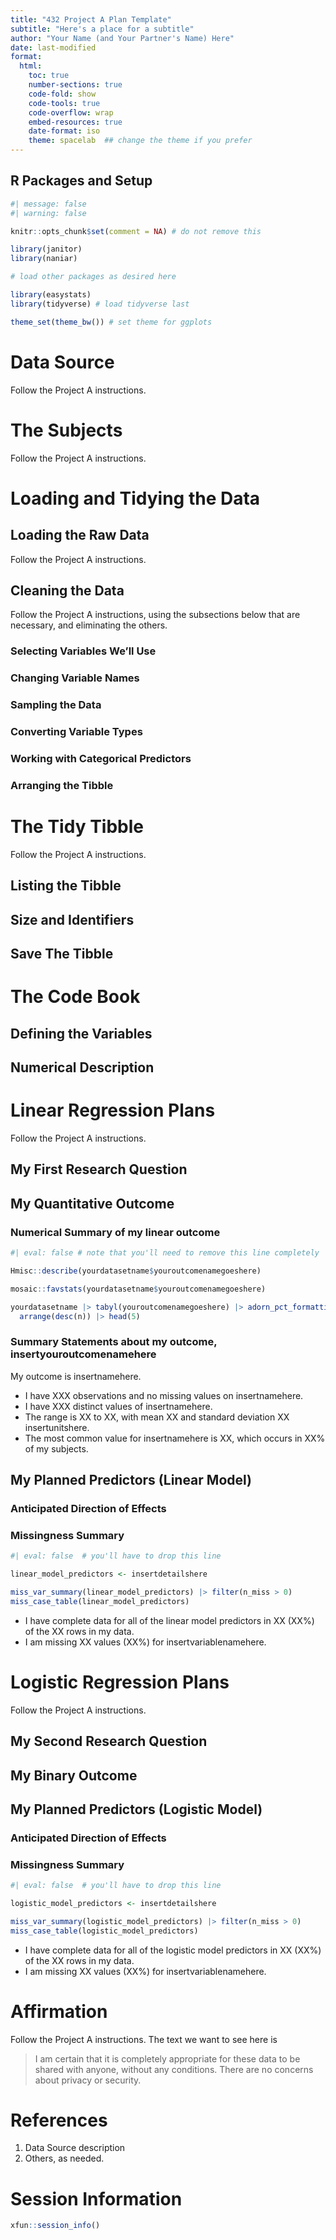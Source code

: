 ---
title: "432 Project A Plan Template"
subtitle: "Here's a place for a subtitle"
author: "Your Name (and Your Partner's Name) Here"
date: last-modified
format: 
  html:
    toc: true
    number-sections: true
    code-fold: show
    code-tools: true
    code-overflow: wrap
    embed-resources: true
    date-format: iso
    theme: spacelab  ## change the theme if you prefer
---

## R Packages and Setup {.unnumbered}

```{r}
#| message: false
#| warning: false

knitr::opts_chunk$set(comment = NA) # do not remove this

library(janitor) 
library(naniar)

# load other packages as desired here

library(easystats)
library(tidyverse) # load tidyverse last

theme_set(theme_bw()) # set theme for ggplots
```

# Data Source

Follow the Project A instructions.

# The Subjects

Follow the Project A instructions.

# Loading and Tidying the Data

## Loading the Raw Data

Follow the Project A instructions.

## Cleaning the Data

Follow the Project A instructions, using the subsections below that are necessary, and eliminating the others.

### Selecting Variables We'll Use

### Changing Variable Names

### Sampling the Data

### Converting Variable Types

### Working with Categorical Predictors

### Arranging the Tibble

# The Tidy Tibble

Follow the Project A instructions.

## Listing the Tibble

## Size and Identifiers

## Save The Tibble

# The Code Book

## Defining the Variables

## Numerical Description

# Linear Regression Plans

Follow the Project A instructions.

## My First Research Question

## My Quantitative Outcome

### Numerical Summary of my linear outcome

```{r}
#| eval: false # note that you'll need to remove this line completely

Hmisc::describe(yourdatasetname$youroutcomenamegoeshere)

mosaic::favstats(yourdatasetname$youroutcomenamegoeshere)

yourdatasetname |> tabyl(youroutcomenamegoeshere) |> adorn_pct_formatting() |>
  arrange(desc(n)) |> head(5)
```

### Summary Statements about my outcome, insertyouroutcomenamehere

My outcome is insertnamehere.

- I have XXX observations and no missing values on insertnamehere.
- I have XXX distinct values of insertnamehere.
- The range is XX to XX, with mean XX and standard deviation XX insertunitshere.
- The most common value for insertnamehere is XX, which occurs in XX% of my subjects. 

## My Planned Predictors (Linear Model)

### Anticipated Direction of Effects

### Missingness Summary

```{r}
#| eval: false  # you'll have to drop this line

linear_model_predictors <- insertdetailshere

miss_var_summary(linear_model_predictors) |> filter(n_miss > 0)
miss_case_table(linear_model_predictors)
```

- I have complete data for all of the linear model predictors in XX (XX%) of the XX rows in my data.
- I am missing XX values (XX%) for insertvariablenamehere.

# Logistic Regression Plans

Follow the Project A instructions.

## My Second Research Question

## My Binary Outcome

## My Planned Predictors (Logistic Model)

### Anticipated Direction of Effects

### Missingness Summary

```{r}
#| eval: false  # you'll have to drop this line

logistic_model_predictors <- insertdetailshere

miss_var_summary(logistic_model_predictors) |> filter(n_miss > 0)
miss_case_table(logistic_model_predictors)
```

- I have complete data for all of the logistic model predictors in XX (XX%) of the XX rows in my data.
- I am missing XX values (XX%) for insertvariablenamehere.


# Affirmation

Follow the Project A instructions. The text we want to see here is

> I am certain that it is completely appropriate for these data to be shared with anyone, without any conditions. There are no concerns about privacy or security.

# References

1. Data Source description
2. Others, as needed.

# Session Information

```{r}
xfun::session_info()
```
